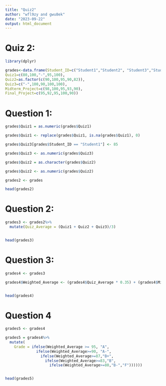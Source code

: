```yaml
---
title: "Quiz2"
author: "wfl9zy and gwu8ek"
date: "2023-09-22"
output: html_document
---
```


# Quiz 2: 

```r

library(dplyr)

grades<-data.frame(Student_ID=c("Student1","Student2", "Student3","Student4", "Student5"),
Quiz1=c(80,100,"-",95,100),
Quiz2=as.factor(c(90,100,95,90,82)),
Quiz3=c("-",100,90,100,100),
Midterm_Project=c(98,100,95,93,90),
Final_Project=c(95,92,95,100,90))

```

# Question 1:

```r



grades$Quiz1 = as.numeric(grades$Quiz1)

grades$Quiz1 <- replace(grades$Quiz1, is.na(grades$Quiz1), 0)

grades$Quiz3[grades$Student_ID == "Student1"] <- 85

grades$Quiz3 <- as.numeric(grades$Quiz3)

grades$Quiz2 = as.character(grades$Quiz2)

grades$Quiz2 <- as.numeric(grades$Quiz2)

grades2 <- grades

head(grades2)


```


# Question 2:

```r

grades3 <- grades2%>%
  mutate(Quiz_Average = (Quiz1 + Quiz2 + Quiz3)/3)


head(grades3)

```



# Question 3:

```r

grades4 <- grades3

grades4$Weighted_Average <- (grades4$Quiz_Average * 0.35) + (grades4$Midterm_Project * 0.3) + (grades$Final_Project*0.35)


head(grades4)

```


# Question 4


```r

grades5 <- grades4

grades5 = grades4%>%
  mutate(
    Grade = ifelse(Weighted_Average >= 95, "A",
              ifelse(Weighted_Average>=90, "A-",
                ifelse(Weighted_Average>=87,"B+",
                  ifelse(Weighted_Average>=83,"B",
                    ifelse(Weighted_Average>=80,"B-","F"))))))


head(grades5)

```